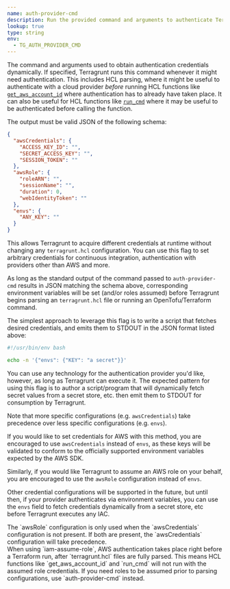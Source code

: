 ```yaml
---
name: auth-provider-cmd
description: Run the provided command and arguments to authenticate Terragrunt dynamically when necessary.
lookup: true
type: string
env:
  - TG_AUTH_PROVIDER_CMD
---
```



The command and arguments used to obtain authentication credentials dynamically. If specified, Terragrunt runs this command whenever it might need authentication. This includes HCL parsing, where it might be useful to authenticate with a cloud provider _before_ running HCL functions like [`get_aws_account_id`](/docs/reference/hcl/functions#get_aws_account_id) where authentication has to already have taken place. It can also be useful for HCL functions like [`run_cmd`](/docs/reference/hcl/functions#run_cmd) where it may be useful to be authenticated before calling the function.

The output must be valid JSON of the following schema:

```json
{
  "awsCredentials": {
    "ACCESS_KEY_ID": "",
    "SECRET_ACCESS_KEY": "",
    "SESSION_TOKEN": ""
  },
  "awsRole": {
    "roleARN": "",
    "sessionName": "",
    "duration": 0,
    "webIdentityToken": ""
  },
  "envs": {
    "ANY_KEY": ""
  }
}
```

This allows Terragrunt to acquire different credentials at runtime without changing any `terragrunt.hcl` configuration. You can use this flag to set arbitrary credentials for continuous integration, authentication with providers other than AWS and more.

As long as the standard output of the command passed to `auth-provider-cmd` results in JSON matching the schema above, corresponding environment variables will be set (and/or roles assumed) before Terragrunt begins parsing an `terragrunt.hcl` file or running an OpenTofu/Terraform command.

The simplest approach to leverage this flag is to write a script that fetches desired credentials, and emits them to STDOUT in the JSON format listed above:

```bash
#!/usr/bin/env bash

echo -n '{"envs": {"KEY": "a secret"}}'
```

You can use any technology for the authentication provider you'd like, however, as long as Terragrunt can execute it. The expected pattern for using this flag is to author a script/program that will dynamically fetch secret values from a secret store, etc. then emit them to STDOUT for consumption by Terragrunt.

Note that more specific configurations (e.g. `awsCredentials`) take precedence over less specific configurations (e.g. `envs`).

If you would like to set credentials for AWS with this method, you are encouraged to use `awsCredentials` instead of `envs`, as these keys will be validated to conform to the officially supported environment variables expected by the AWS SDK.

Similarly, if you would like Terragrunt to assume an AWS role on your behalf, you are encouraged to use the `awsRole` configuration instead of `envs`.

Other credential configurations will be supported in the future, but until then, if your provider authenticates via environment variables, you can use the `envs` field to fetch credentials dynamically from a secret store, etc before Terragrunt executes any IAC.

<Aside type="note">
The `awsRole` configuration is only used when the `awsCredentials` configuration is not present. If both are present, the `awsCredentials` configuration will take precedence.
</Aside>

<Aside type="caution">
When using `iam-assume-role`, AWS authentication takes place right before a Terraform run, after `terragrunt.hcl` files are fully parsed. This means HCL functions like `get_aws_account_id` and `run_cmd` will not run with the assumed role credentials. If you need roles to be assumed prior to parsing configurations, use `auth-provider-cmd` instead.
</Aside>
